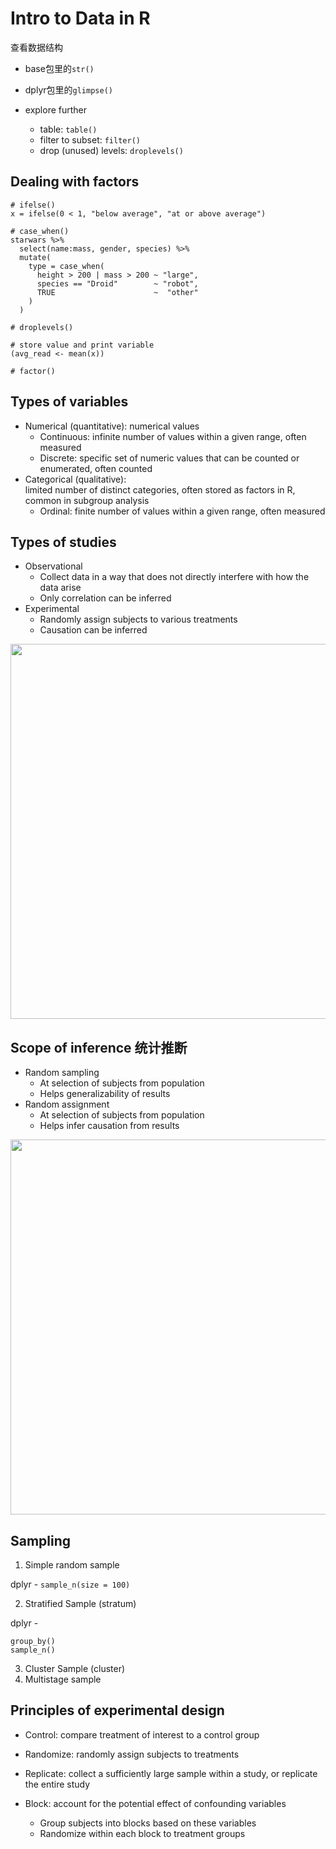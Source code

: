 # Intro to Data in R

查看数据结构

- base包里的`str()`
- dplyr包里的`glimpse()`

- explore further
  - table: `table()`
  - filter to subset: `filter()`
  - drop (unused) levels: `droplevels()`


## Dealing with factors

```
# ifelse()
x = ifelse(0 < 1, "below average", "at or above average")

# case_when()
starwars %>%
  select(name:mass, gender, species) %>%
  mutate(
    type = case_when(
      height > 200 | mass > 200 ~ "large",
      species == "Droid"        ~ "robot",
      TRUE                      ~  "other"
    )
  )

# droplevels()

# store value and print variable
(avg_read <- mean(x))

# factor()

```


## Types of variables
- Numerical (quantitative): numerical values
  - Continuous: infinite number of values within a given range, often measured
  - Discrete: specific set of numeric values that can be counted or enumerated, often counted

- Categorical (qualitative):   
limited number of distinct categories, often stored as factors in R, common in subgroup analysis
	- Ordinal: finite number of values within a given range, often measured

## Types of studies
- Observational
	- Collect data in a way that does not directly interfere with how the data arise
	- Only correlation can be inferred
- Experimental
	- Randomly assign subjects to various treatments
	- Causation can be inferred

<img src="rlearning-study-design.png" width="600">


## Scope of inference 统计推断
- Random sampling
	- At selection of subjects from population
	- Helps generalizability of results

- Random assignment
	- At selection of subjects from population
	- Helps infer causation from results

<img src="rlearning-inference.png" width="600">

## Sampling
1. Simple random sample

dplyr - `sample_n(size = 100)`

2. Stratified Sample (stratum)

dplyr -
```{}
group_by()
sample_n()
```

3. Cluster Sample (cluster)
4. Multistage sample


## Principles of experimental design
- Control: compare treatment of interest to a control group

- Randomize: randomly assign subjects to treatments

- Replicate: collect a sufficiently large sample within a study, or replicate the entire study

- Block: account for the potential effect of confounding variables
	- Group subjects into blocks based on these variables
	- Randomize within each block to treatment groups